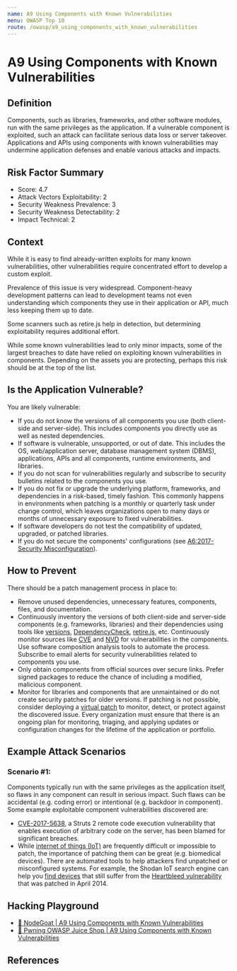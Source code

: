 ```yaml
---
name: A9 Using Components with Known Vulnerabilities
menu: OWASP Top 10
route: /owasp/a9_using_components_with_known_vulnerabilities
---
```


# A9 Using Components with Known Vulnerabilities



## Definition

Components, such as libraries, frameworks, and other software modules, run with the same
privileges as the application. If a vulnerable component is exploited, such an attack can facilitate
serious data loss or server takeover. Applications and APIs using components with known
vulnerabilities may undermine application defenses and enable various attacks and impacts. 

## Risk Factor Summary

- Score: 4.7
- Attack Vectors Exploitability: 2
- Security Weakness Prevalence: 3
- Security Weakness Detectability: 2
- Impact Technical: 2

## Context

While it is easy to find already-written
exploits for many known
vulnerabilities, other vulnerabilities
require concentrated effort to develop
a custom exploit.


Prevalence of this issue is very widespread.
Component-heavy development patterns can lead to
development teams not even understanding which
components they use in their application or API,
much less keeping them up to date.


Some scanners such as retire.js help in detection,
but determining exploitability requires additional
effort.


While some known vulnerabilities
lead to only minor impacts, some of
the largest breaches to date have
relied on exploiting known
vulnerabilities in components.
Depending on the assets you are
protecting, perhaps this risk should
be at the top of the list.

## Is the Application Vulnerable?

You are likely vulnerable:
- If you do not know the versions of all components you use
(both client-side and server-side). This includes components
you directly use as well as nested dependencies.
- If software is vulnerable, unsupported, or out of date. This
includes the OS, web/application server, database
management system (DBMS), applications, APIs and all
components, runtime environments, and libraries.
- If you do not scan for vulnerabilities regularly and subscribe to
security bulletins related to the components you use.
- If you do not fix or upgrade the underlying platform,
frameworks, and dependencies in a risk-based, timely fashion.
This commonly happens in environments when patching is a
monthly or quarterly task under change control, which leaves
organizations open to many days or months of unnecessary
exposure to fixed vulnerabilities.
- If software developers do not test the compatibility of updated,
upgraded, or patched libraries.
- If you do not secure the components' configurations
(see [A6:2017-Security Misconfiguration](/owasp/a6_security_misconfiguration)).

## How to Prevent

There should be a patch management process in place to:
- Remove unused dependencies, unnecessary features,
components, files, and documentation.
- Continuously inventory the versions of both client-side and
server-side components (e.g. frameworks, libraries) and their
dependencies using tools like [versions](http://www.mojohaus.org/versions-maven-plugin/), [DependencyCheck](https://wiki.owasp.org/index.php/OWASP_Dependency_Check),
[retire.js](https://github.com/retirejs/retire.js/), etc. Continuously monitor sources like [CVE](https://cve.mitre.org/) and [NVD](https://nvd.nist.gov/)
for vulnerabilities in the components. Use software composition
analysis tools to automate the process. Subscribe to email
alerts for security vulnerabilities related to components you
use.
- Only obtain components from official sources over secure links.
Prefer signed packages to reduce the chance of including a
modified, malicious component.
- Monitor for libraries and components that are unmaintained or
do not create security patches for older versions. If patching is
not possible, consider deploying a [virtual patch](https://owasp.org/www-community/Virtual_Patching_Best_Practices#What_is_a_Virtual_Patch.3F) to monitor,
detect, or protect against the discovered issue.
Every organization must ensure that there is an ongoing plan for
monitoring, triaging, and applying updates or configuration
changes for the lifetime of the application or portfolio. 


## Example Attack Scenarios

### Scenario #1: 
Components typically run with the same privileges
as the application itself, so flaws in any component can result in
serious impact. Such flaws can be accidental (e.g. coding error)
or intentional (e.g. backdoor in component). Some example
exploitable component vulnerabilities discovered are:
- [CVE-2017-5638](https://cve.mitre.org/cgi-bin/cvename.cgi?name=CVE-2017-5638), a Struts 2 remote code execution vulnerability
that enables execution of arbitrary code on the server, has
been blamed for significant breaches.
- While [internet of things (IoT)](https://en.wikipedia.org/wiki/Internet_of_things) are frequently difficult or
impossible to patch, the importance of patching them can be
great (e.g. biomedical devices).
There are automated tools to help attackers find unpatched or
misconfigured systems. For example, the Shodan IoT search
engine can help you [find devices](https://www.shodan.io/report/89bnfUyJ) that still suffer from
the [Heartbleed vulnerability](https://en.wikipedia.org/wiki/Heartbleed) that was patched in April 2014.

## Hacking Playground

- [🐐 NodeGoat | A9 Using Components with Known Vulnerabilities](https://nodegoat.herokuapp.com/tutorial/a9)
- [🧃 Pwning OWASP Juice Shop | A9 Using Components with Known Vulnerabilities](https://pwning.owasp-juice.shop/part2/vulnerable-components.html)

## References